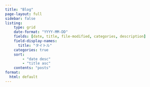 ```yaml
---
title: "Blog"
page-layout: full
sidebar: false
listing:
    type: grid
    date-format: "YYYY-MM-DD"
    fields: [date, title, file-modified, categories, description]
    field-display-names: 
      title: "タイトル"
    categories: true
    sort:
        - "date desc"
        - "title asc"
    contents: "posts"
format:
  html: default
---
```


